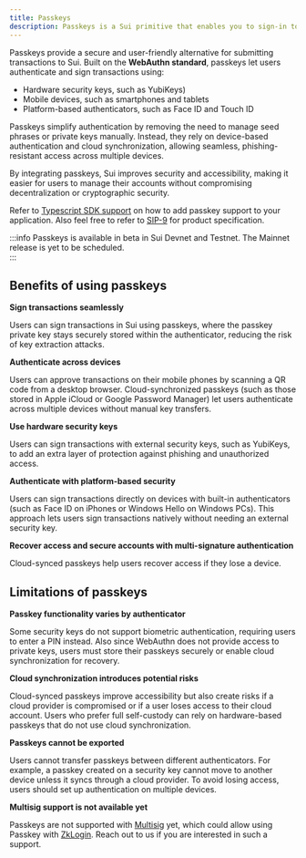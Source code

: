 ```yaml
---
title: Passkeys
description: Passkeys is a Sui primitive that enables you to sign-in to apps and send transactions to Sui using a private key securely stored on a authenticator. It uses the WebAuthn standard.
---
```


Passkeys provide a secure and user-friendly alternative for submitting transactions to Sui. Built on the **WebAuthn standard**, passkeys let users authenticate and sign transactions using:

- Hardware security keys, such as YubiKeys)
- Mobile devices, such as smartphones and tablets
- Platform-based authenticators, such as Face ID and Touch ID

Passkeys simplify authentication by removing the need to manage seed phrases or private keys manually. Instead, they rely on device-based authentication and cloud synchronization, allowing seamless, phishing-resistant access across multiple devices.

By integrating passkeys, Sui improves security and accessibility, making it easier for users to manage their accounts without compromising decentralization or cryptographic security.

Refer to [Typescript SDK support](https://sdk.mystenlabs.com/typescript/cryptography/passkey) on how to add passkey support to your application. Also feel free to refer to [SIP-9](https://github.com/sui-foundation/sips/blob/main/sips/sip-9.md) for product specification.

:::info
Passkeys is available in beta in Sui Devnet and Testnet. The Mainnet release is yet to be scheduled.  
::: 

## Benefits of using passkeys

**Sign transactions seamlessly**

Users can sign transactions in Sui using passkeys, where the passkey private key stays securely stored within the authenticator, reducing the risk of key extraction attacks.

**Authenticate across devices**

Users can approve transactions on their mobile phones by scanning a QR code from a desktop browser. Cloud-synchronized passkeys (such as those stored in Apple iCloud or Google Password Manager) let users authenticate across multiple devices without manual key transfers.

**Use hardware security keys**

Users can sign transactions with external security keys, such as YubiKeys, to add an extra layer of protection against phishing and unauthorized access.

**Authenticate with platform-based security**

Users can sign transactions directly on devices with built-in authenticators (such as Face ID on iPhones or Windows Hello on Windows PCs). This approach lets users sign transactions natively without needing an external security key.

**Recover access and secure accounts with multi-signature authentication**

Cloud-synced passkeys help users recover access if they lose a device.

## Limitations of passkeys

**Passkey functionality varies by authenticator**

Some security keys do not support biometric authentication, requiring users to enter a PIN instead. Also since WebAuthn does not provide access to private keys, users must store their passkeys securely or enable cloud synchronization for recovery.

**Cloud synchronization introduces potential risks**

Cloud-synced passkeys improve accessibility but also create risks if a cloud provider is compromised or if a user loses access to their cloud account. Users who prefer full self-custody can rely on hardware-based passkeys that do not use cloud synchronization.

**Passkeys cannot be exported**

Users cannot transfer passkeys between different authenticators. For example, a passkey created on a security key cannot move to another device unless it syncs through a cloud provider. To avoid losing access, users should set up authentication on multiple devices.

**Multisig support is not available yet**

Passkeys are not supported with [Multisig](/concepts/cryptography/transaction-auth/multisig) yet, which could allow using Passkey with [ZkLogin](/concepts/cryptography/zklogin). Reach out to us if you are interested in such a support.